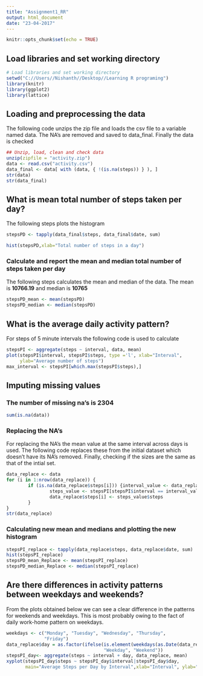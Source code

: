---
title: "Assignment1_RR"
output: html_document
date: "23-04-2017"
---

```{r setup, include=FALSE}
knitr::opts_chunk$set(echo = TRUE)
```

## Load libraries and set working directory

```{r Load libraries}
# Load libraries and set working directory
setwd("C://Users//Nishanth//Desktop//Learning R programing")
library(knitr)
library(ggplot2)
library(lattice)
```


## Loading and preprocessing the data

The following code unzips the zip file and loads the csv file to a variable named data. The NA's are removed and saved to data_final. Finally the data is checked
```{r Loading and preprocessing the data}
## Unzip, load, clean and check data
unzip(zipfile = "activity.zip")
data <- read.csv("activity.csv")
data_final <- data[ with (data, { !(is.na(steps)) } ), ]
str(data)
str(data_final)
```

## What is mean total number of steps taken per day?

The following steps plots the histogram

```{r What is mean total number of steps taken per day?}
stepsPD <- tapply(data_final$steps, data_final$date, sum)
```
```{r, echo=TRUE}
hist(stepsPD,xlab="Total number of steps in a day")
```

### Calculate and report the mean and median total number of steps taken per day

The following steps calculates the mean and median of the data. The mean is **10766.19** and median is **10765**

```{r, echo=TRUE, eval=TRUE}
stepsPD_mean <- mean(stepsPD)
stepsPD_median <- median(stepsPD)
```

## What is the average daily activity pattern?
For steps of 5 minute intervals the following code is used to calculate
```{r}
stepsPI <- aggregate(steps ~ interval, data, mean)
plot(stepsPI$interval, stepsPI$steps, type ='l', xlab="Interval", 
     ylab="Average number of steps")
max_interval <- stepsPI[which.max(stepsPI$steps),]
```

## Imputing missing values

### The number of missing na's is **2304**
```{r}
sum(is.na(data))   
```

### Replacing the NA's
For replacing the NA's the mean value at the same interval across days is used. The following code replaces these from the initial dataset which doesn't have its NA's removed. Finally, checking if the sizes are the same as that of the intial set.
```{r}
data_replace <- data
for (i in 1:nrow(data_replace)) {
        if (is.na(data_replace$steps[i])) {interval_value <- data_replace$interval[i]
                steps_value <- stepsPI[stepsPI$interval == interval_value,]
                data_replace$steps[i] <- steps_value$steps
        }
}
str(data_replace)
```
### Calculating new mean and medians and plotting the new histogram

```{r}
stepsPI_replace <- tapply(data_replace$steps, data_replace$date, sum)
hist(stepsPI_replace)
stepsPD_mean_Replace <- mean(stepsPI_replace)
stepsPD_median_Replace <- median(stepsPI_replace)
```
## Are there differences in activity patterns between weekdays and weekends?
From the plots obtained below we can see a clear difference in the patterns for weekends and weekdays. This is most probably owing to the fact of daily work-home pattern on weekdays.
```{r}
weekdays <- c("Monday", "Tuesday", "Wednesday", "Thursday", 
              "Friday")
data_replace$day = as.factor(ifelse(is.element(weekdays(as.Date(data_replace$date)),weekdays), 
                                    "Weekday", "Weekend"))
stepsPI_day<- aggregate(steps ~ interval + day, data_replace, mean)
xyplot(stepsPI_day$steps ~ stepsPI_day$interval|stepsPI_day$day, 
       main="Average Steps per Day by Interval",xlab="Interval", ylab="Steps",layout=c(1,2), type="l")
```
